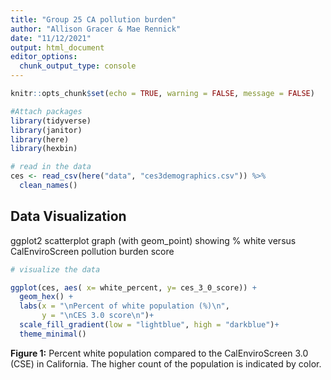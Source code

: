 ```yaml
---
title: "Group 25 CA pollution burden"
author: "Allison Gracer & Mae Rennick"
date: "11/12/2021"
output: html_document
editor_options: 
  chunk_output_type: console
---
```


```r
knitr::opts_chunk$set(echo = TRUE, warning = FALSE, message = FALSE)

#Attach packages
library(tidyverse)
library(janitor)
library(here)
library(hexbin)
```


```r
# read in the data
ces <- read_csv(here("data", "ces3demographics.csv")) %>% 
  clean_names()
```


## Data Visualization 

ggplot2 scatterplot graph (with geom_point) showing % white versus CalEnviroScreen pollution burden score 


```r
# visualize the data

ggplot(ces, aes( x= white_percent, y= ces_3_0_score)) +
  geom_hex() +
  labs(x = "\nPercent of white population (%)\n",
       y = "\nCES 3.0 score\n")+
  scale_fill_gradient(low = "lightblue", high = "darkblue")+
  theme_minimal()


```

**Figure 1:** Percent white population compared to the CalEnviroScreen 3.0 (CSE) in California. The higher count of the population is indicated by color. 
